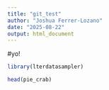 ```yaml
---
title: "git_test"
author: "Joshua Ferrer-Lozano"
date: "2025-08-22"
output: html_document
---
```


#yo!


```r
library(lterdatasampler)
```
```r
head(pie_crab)
```

